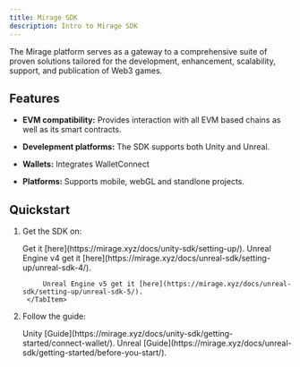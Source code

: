```yaml
---
title: Mirage SDK
description: Intro to Mirage SDK
---
```



The Mirage platform serves as a gateway to a comprehensive suite of proven solutions tailored for the development, enhancement, scalability, support, and publication of Web3 games.

<CardGrid>
  <LinkCard title="Website" href="https://mirage.xyz/plaza/home" />
  <LinkCard title="Documentation" href="https://mirage.xyz/docs/" />
  <LinkCard title="Recipe" description="Not ready yet but is coming very soon!"/>
</CardGrid>

## Features

- **EVM compatibility:** Provides interaction with all EVM based chains as well as its smart contracts.

- **Develepment platforms:** The SDK supports both Unity and Unreal.

- **Wallets:** Integrates WalletConnect

- **Platforms:** Supports mobile, webGL and standlone projects.

## Quickstart

<Steps>

1. Get the SDK on:  
    
    <Tabs>
		<TabItem label="Unity">
			Get it [here](https://mirage.xyz/docs/unity-sdk/setting-up/).
		</TabItem>
		<TabItem label="Unreal">
		    Unreal Engine v4 get it [here](https://mirage.xyz/docs/unreal-sdk/setting-up/unreal-sdk-4/).
		    
			Unreal Engine v5 get it [here](https://mirage.xyz/docs/unreal-sdk/setting-up/unreal-sdk-5/).
		</TabItem>
	</Tabs>

2. Follow the guide:
    
    <Tabs>
		<TabItem label="Unity">
			Unity [Guide](https://mirage.xyz/docs/unity-sdk/getting-started/connect-wallet/).
		</TabItem>
		<TabItem label="Unreal">
		    Unreal [Guide](https://mirage.xyz/docs/unreal-sdk/getting-started/before-you-start/).
		</TabItem>
	</Tabs>

</Steps>